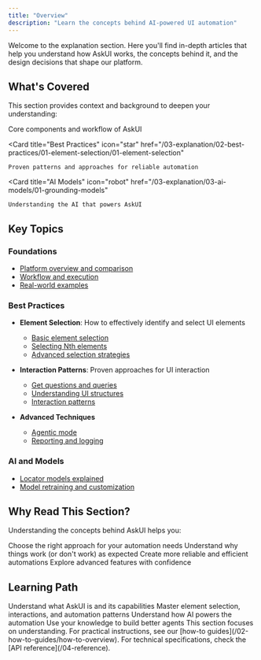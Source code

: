 ```yaml
---
title: "Overview"
description: "Learn the concepts behind AI-powered UI automation"
---
```


Welcome to the explanation section. Here you'll find in-depth articles that help you understand how AskUI works, the concepts behind it, and the design decisions that shape our platform.

## What's Covered

This section provides context and background to deepen your understanding:

<CardGroup cols={2}>
  <Card 
    title="Foundations" 
    icon="cube" 
    href="/03-explanation/01-foundations/01-foundations-overview"
  >
    Core components and workflow of AskUI
  </Card>
  
  <Card 
    title="Best Practices" 
    icon="star" 
    href="/03-explanation/02-best-practices/01-element-selection/01-element-selection"
  >
    Proven patterns and approaches for reliable automation
  </Card>
  
  <Card 
    title="AI Models" 
    icon="robot" 
    href="/03-explanation/03-ai-models/01-grounding-models"
  >
    Understanding the AI that powers AskUI
  </Card>
</CardGroup>

## Key Topics

### Foundations
- [Platform overview and comparison](/03-explanation/01-foundations/01-foundations-overview)
- [Workflow and execution](/03-explanation/01-foundations/03-workflow)
- [Real-world examples](/03-explanation/01-foundations/03-examples)

### Best Practices
- **Element Selection**: How to effectively identify and select UI elements
  - [Basic element selection](/03-explanation/02-best-practices/01-element-selection/01-element-selection)
  - [Selecting Nth elements](/03-explanation/02-best-practices/01-element-selection/02-select-Nth-element-top-to-bottom)
  - [Advanced selection strategies](/03-explanation/02-best-practices/01-element-selection/03-select-Nth-element-left-to-right)

- **Interaction Patterns**: Proven approaches for UI interaction
  - [Get questions and queries](/03-explanation/02-best-practices/02-get-models/01-yes-no-questions)
  - [Understanding UI structures](/03-explanation/02-best-practices/02-get-models/04-table-questions)
  - [Interaction patterns](/03-explanation/02-best-practices/03-interactions)

- **Advanced Techniques**
  - [Agentic mode](/03-explanation/02-best-practices/04-agentic-mode)
  - [Reporting and logging](/03-explanation/02-best-practices/05-reporting-logging)

### AI and Models
- [Locator models explained](/03-explanation/03-ai-models/01-grounding-models)
- [Model retraining and customization](/03-explanation/03-ai-models/02-reteaching)

## Why Read This Section?

Understanding the concepts behind AskUI helps you:

<CardGroup cols={2}>
  <Card title="Make Better Decisions" icon="lightbulb">
    Choose the right approach for your automation needs
  </Card>
  
  <Card title="Debug Effectively" icon="bug">
    Understand why things work (or don't work) as expected
  </Card>
  
  <Card title="Design Better Agents" icon="pencil-ruler">
    Create more reliable and efficient automations
  </Card>
  
  <Card title="Push Boundaries" icon="rocket">
    Explore advanced features with confidence
  </Card>
</CardGroup>

## Learning Path

<Steps>
  <Step title="Start with Overview">
    Understand what AskUI is and its capabilities
  </Step>
  
  <Step title="Learn Core Concepts">
    Master element selection, interactions, and automation patterns
  </Step>
  
  <Step title="Explore AI Models">
    Understand how AI powers the automation
  </Step>
  
  <Step title="Apply Best Practices">
    Use your knowledge to build better agents
  </Step>
</Steps>

<Note>
  This section focuses on understanding. For practical instructions, see our [how-to guides](/02-how-to-guides/how-to-overview). For technical specifications, check the [API reference](/04-reference).
</Note>
